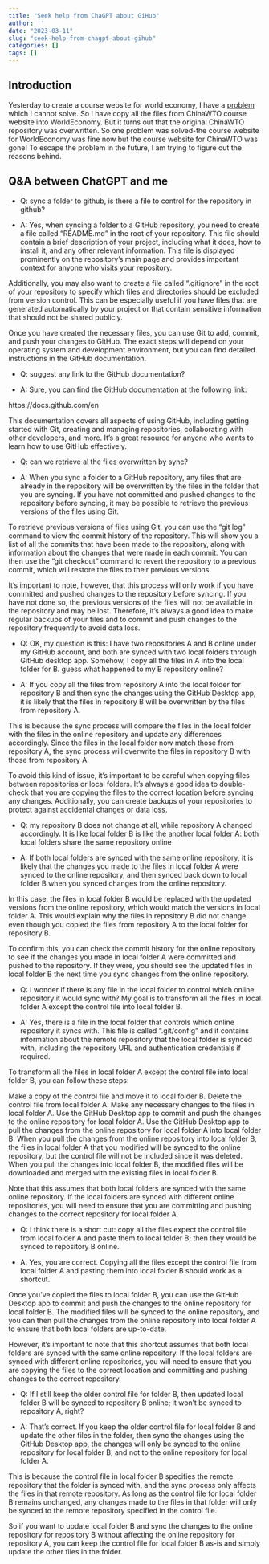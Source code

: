 ```yaml
---
title: "Seek help from ChaGPT about GiHub"
author: ''
date: "2023-03-11"
slug: "seek-help-from-chagpt-about-gihub"
categories: []
tags: []
---
```


## Introduction

Yesterday to create a course website for world economy, I have a [problem](https://stat-703.netlify.app/2023/03/09/waiste-a-lot-of-time-to-build-a-course-website/) which I cannot solve. So I have copy all the files from ChinaWTO course website into WorldEconomy. But it turns out that the original ChinaWTO repository was overwritten. So one problem was solved-the course website for WorldEconomy was fine now but the course website for ChinaWTO was gone!
To escape the problem in the future, I am trying to figure out the reasons behind.

## Q&A between ChatGPT and me

- Q: sync a folder to github, is there a file to control for the repository in github? 

- A: Yes, when syncing a folder to a GitHub repository, you need to create a file called "README.md" in the root of your repository. This file should contain a brief description of your project, including what it does, how to install it, and any other relevant information. This file is displayed prominently on the repository's main page and provides important context for anyone who visits your repository.

Additionally, you may also want to create a file called ".gitignore" in the root of your repository to specify which files and directories should be excluded from version control. This can be especially useful if you have files that are generated automatically by your project or that contain sensitive information that should not be shared publicly.

Once you have created the necessary files, you can use Git to add, commit, and push your changes to GitHub. The exact steps will depend on your operating system and development environment, but you can find detailed instructions in the GitHub documentation.

- Q: suggest any link to the GitHub documentation?

- A: Sure, you can find the GitHub documentation at the following link:

https://docs.github.com/en

This documentation covers all aspects of using GitHub, including getting started with Git, creating and managing repositories, collaborating with other developers, and more. It's a great resource for anyone who wants to learn how to use GitHub effectively.

- Q: can we retrieve al the files overwritten by sync?

- A: When you sync a folder to a GitHub repository, any files that are already in the repository will be overwritten by the files in the folder that you are syncing. If you have not committed and pushed changes to the repository before syncing, it may be possible to retrieve the previous versions of the files using Git.

To retrieve previous versions of files using Git, you can use the "git log" command to view the commit history of the repository. This will show you a list of all the commits that have been made to the repository, along with information about the changes that were made in each commit. You can then use the "git checkout" command to revert the repository to a previous commit, which will restore the files to their previous versions.

It's important to note, however, that this process will only work if you have committed and pushed changes to the repository before syncing. If you have not done so, the previous versions of the files will not be available in the repository and may be lost. Therefore, it's always a good idea to make regular backups of your files and to commit and push changes to the repository frequently to avoid data loss.

- Q: OK, my question is this: I have two repositories A and B online under my GitHub account, and both are synced with two local folders through GitHub desktop app. Somehow, I copy all the files in A into the local folder for B. guess what happened to my B repository online?

- A: If you copy all the files from repository A into the local folder for repository B and then sync the changes using the GitHub Desktop app, it is likely that the files in repository B will be overwritten by the files from repository A.

This is because the sync process will compare the files in the local folder with the files in the online repository and update any differences accordingly. Since the files in the local folder now match those from repository A, the sync process will overwrite the files in repository B with those from repository A.

To avoid this kind of issue, it's important to be careful when copying files between repositories or local folders. It's always a good idea to double-check that you are copying the files to the correct location before syncing any changes. Additionally, you can create backups of your repositories to protect against accidental changes or data loss.

- Q: my repository B does not change at all, while repository A changed accordingly. It is like local folder B is like the another local folder A: both local folders share the same repository online

- A: If both local folders are synced with the same online repository, it is likely that the changes you made to the files in local folder A were synced to the online repository, and then synced back down to local folder B when you synced changes from the online repository.

In this case, the files in local folder B would be replaced with the updated versions from the online repository, which would match the versions in local folder A. This would explain why the files in repository B did not change even though you copied the files from repository A to the local folder for repository B.

To confirm this, you can check the commit history for the online repository to see if the changes you made in local folder A were committed and pushed to the repository. If they were, you should see the updated files in local folder B the next time you sync changes from the online repository.

- Q: I wonder if there is any file in the local folder to control which online repository it would sync with? My goal is to transform all the files in local folder A except the control file into local folder B.

- A: Yes, there is a file in the local folder that controls which online repository it syncs with. This file is called ".git/config" and it contains information about the remote repository that the local folder is synced with, including the repository URL and authentication credentials if required.

To transform all the files in local folder A except the control file into local folder B, you can follow these steps:

Make a copy of the control file and move it to local folder B.
Delete the control file from local folder A.
Make any necessary changes to the files in local folder A.
Use the GitHub Desktop app to commit and push the changes to the online repository for local folder A.
Use the GitHub Desktop app to pull the changes from the online repository for local folder A into local folder B.
When you pull the changes from the online repository into local folder B, the files in local folder A that you modified will be synced to the online repository, but the control file will not be included since it was deleted. When you pull the changes into local folder B, the modified files will be downloaded and merged with the existing files in local folder B.

Note that this assumes that both local folders are synced with the same online repository. If the local folders are synced with different online repositories, you will need to ensure that you are committing and pushing changes to the correct repository for local folder A.

- Q: I think there is a short cut:  copy all the files expect the control file from local folder A and paste them to local folder B; then they would be synced to repository B online.

- A: Yes, you are correct. Copying all the files except the control file from local folder A and pasting them into local folder B should work as a shortcut.

Once you've copied the files to local folder B, you can use the GitHub Desktop app to commit and push the changes to the online repository for local folder B. The modified files will be synced to the online repository, and you can then pull the changes from the online repository into local folder A to ensure that both local folders are up-to-date.

However, it's important to note that this shortcut assumes that both local folders are synced with the same online repository. If the local folders are synced with different online repositories, you will need to ensure that you are copying the files to the correct location and committing and pushing changes to the correct repository.

- Q: If I still keep the older control file for folder B, then updated local folder B will be synced to repository B online; it won't be synced to repository A, right?

- A: That's correct. If you keep the older control file for local folder B and update the other files in the folder, then sync the changes using the GitHub Desktop app, the changes will only be synced to the online repository for local folder B, and not to the online repository for local folder A.

This is because the control file in local folder B specifies the remote repository that the folder is synced with, and the sync process only affects the files in that remote repository. As long as the control file for local folder B remains unchanged, any changes made to the files in that folder will only be synced to the remote repository specified in the control file.

So if you want to update local folder B and sync the changes to the online repository for repository B without affecting the online repository for repository A, you can keep the control file for local folder B as-is and simply update the other files in the folder.


